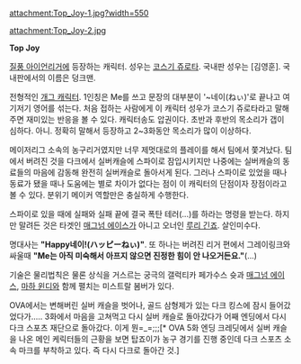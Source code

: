 attachment:Top_Joy-1.jpg?width=550

attachment:Top_Joy-2.jpg

'''Top Joy'''

[[질풍 아이언리거]]에 등장하는 캐릭터. 성우는 [[코스기 쥬로타]]. 국내판 성우는 [김영훈]. 국내판에서의 이름은 덩크맨.

전형적인 [[개그 캐릭터]]. 1인칭은 Me를 쓰고 문장의 대부분이 '~네이(ねぃ)'로 끝나고 여기저기 영어를 섞는다. 처음 접하는 사람에게 이 캐릭터 성우가 코스기 쥬로타라고 말해주면 재미있는 반응을 볼 수 있다. 캐릭터송도 압권이다. 초반과 후반의 목소리가 갭이 심하다. 아니. 정확히 말해서 등장하고 2~3화동안 목소리가 많이 이상하다.

메이저리그 소속의 농구리거였지만 너무 제멋대로의 플레이를 해서 팀에서 쫓겨났다. 팀에서 버려진 것을 다크에서 실버캐슬에 스파이로 잠입시키지만 나중에는 실버캐슬의 동료들의 마음에 감동해 완전히 실버캐슬로 돌아서게 된다. 그러나 스파이로 있었을 때나 동료가 됐을 때나 도움에는 별로 차이가 없다는 점이 이 캐릭터의 단점이자 장점이라고 볼 수 있다. 분위기 메이커 역할만은 충실하게 수행한다.

스파이로 있을 때에 실패와 실패 끝에 결국 폭탄 테러(...)를 하라는 명령을 받는다. 하지만 말려든 것은 타겟인 [[매그넘 에이스]]가 아니고 오너인 [[루리 긴죠]]. 살인미수다. 

명대사는 '''"Happy네이!(ハッピーねぃ)"'''. 또 하나는 버려진 리거 편에서 그레이링크와 싸울때 '''"Me는 아직 미숙해서 아프지 않으면 진정한 힘이 안 나오거든요."'''(...)

기술은 물리법칙은 물론 상식을 거스르는 궁극의 갤럭티카 페가수스 슛과 [[매그넘 에이스]], [[마하 윈디]]와 함께 펼치는 미스트랄 봄버가 있다. 

OVA에서는 변해버린 실버 캐슬을 벗어나, 골드 삼형제가 있는 다크 킹스에 잠시 들어갔었다가.....
3화에서 마음을 고쳐먹고 다시 실버 캐슬로 돌아갔다가 어째 엔딩에서 다시 다크 스포츠 재단으로 돌아갔다. 이게 뭔=_=;;;[* OVA 5화 엔딩 크레딧에서 실버 캐슬을 나온 메인 케릭터들의 근황을 보면 탑죠이가 농구 경기를 진행 중인데 다크 스포츠 소속 마크를 부착하고 있다. 즉 다시 다크로 돌아간 것.]
